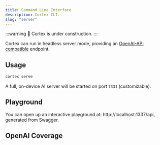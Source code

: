 ```yaml
---
title: Command Line Interface
description: Cortex CLI.
slug: "server"
---
```



:::warning
🚧 Cortex is under construction.
:::

Cortex can run in headless server mode, providing an [OpenAI-API compatible](https://platform.openai.com/docs/api-reference/introduction) endpoint.

## Usage

```sh
cortex serve
```

A full, on-device AI server will be started on port `7331` (customizable).

## Playground

You can open up an interactive playground at: http://localhost:1337/api, generated from Swagger.

## OpenAI Coverage

<OAICoverage /> 

